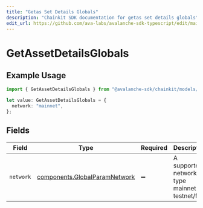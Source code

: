 ```yaml
---
title: "Getas Set Details Globals"
description: "Chainkit SDK documentation for getas set details globals"
edit_url: https://github.com/ava-labs/avalanche-sdk-typescript/edit/main/chainkit/docs/models/operations/getassetdetailsglobals.md
---
```


# GetAssetDetailsGlobals

## Example Usage

```typescript
import { GetAssetDetailsGlobals } from "@avalanche-sdk/chainkit/models/operations";

let value: GetAssetDetailsGlobals = {
  network: "mainnet",
};
```

## Fields

| Field                                                                          | Type                                                                           | Required                                                                       | Description                                                                    | Example                                                                        |
| ------------------------------------------------------------------------------ | ------------------------------------------------------------------------------ | ------------------------------------------------------------------------------ | ------------------------------------------------------------------------------ | ------------------------------------------------------------------------------ |
| `network`                                                                      | [components.GlobalParamNetwork](https://github.com/ava-labs/avalanche-sdk-typescript/blob/main/chainkit/models/components/globalparamnetwork.md) | :heavy_minus_sign:                                                             | A supported network type mainnet or testnet/fuji.                              | mainnet                                                                        |